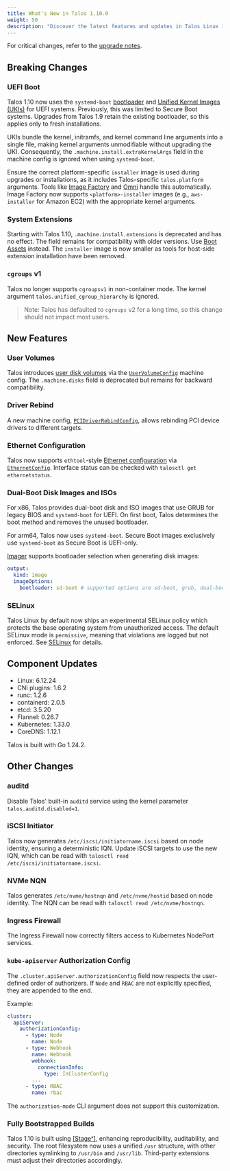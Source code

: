 ```yaml
---
title: What's New in Talos 1.10.0
weight: 50
description: "Discover the latest features and updates in Talos Linux 1.10."
---
```


For critical changes, refer to the [upgrade notes](../configure-your-talos-cluster/lifecycle-management/upgrading-talos.mdx).

## Breaking Changes

### UEFI Boot

Talos 1.10 now uses the `systemd-boot` [bootloader](../platform-specific-installations/bare-metal-platforms/bootloader.mdx) and [Unified Kernel Images (UKIs)](https://uapi-group.org/specifications/specs/unified_kernel_image/) for UEFI systems.
Previously, this was limited to Secure Boot systems.
Upgrades from Talos 1.9 retain the existing bootloader, so this applies only to fresh installations.

UKIs bundle the kernel, initramfs, and kernel command line arguments into a single file, making kernel arguments unmodifiable without upgrading the UKI.
Consequently, the `.machine.install.extraKernelArgs` field in the machine config is ignored when using `systemd-boot`.

Ensure the correct platform-specific `installer` image is used during upgrades or installations, as it includes Talos-specific `talos.platform` arguments.
Tools like [Image Factory](https://factory.talos.dev/) and [Omni](https://www.siderolabs.com/platform/saas-for-kubernetes/) handle this automatically.
Image Factory now supports `<platform>-installer` images (e.g., `aws-installer` for Amazon EC2) with the appropriate kernel arguments.

### System Extensions

Starting with Talos 1.10, `.machine.install.extensions` is deprecated and has no effect.
The field remains for compatibility with older versions.
Use [Boot Assets](../platform-specific-installations/boot-assets.mdx) instead.
The `installer` image is now smaller as tools for host-side extension installation have been removed.

### `cgroups` v1

Talos no longer supports `cgroupsv1` in non-container mode.
The kernel argument `talos.unified_cgroup_hierarchy` is ignored.

> Note: Talos has defaulted to `cgroups` v2 for a long time, so this change should not impact most users.

## New Features

### User Volumes

Talos introduces [user disk volumes](../configure-your-talos-cluster/storage-and-disk-management/disk-management.mdx#user-volumes) via the [`UserVolumeConfig`](../reference/configuration/block/uservolumeconfig.mdx) machine config.
The `.machine.disks` field is deprecated but remains for backward compatibility.

### Driver Rebind

A new machine config, [`PCIDriverRebindConfig`](../reference/configuration/hardware/pcidriverrebindconfig.mdx), allows rebinding PCI device drivers to different targets.

### Ethernet Configuration

Talos now supports `ethtool`-style [Ethernet configuration](../networking/ethernet-config.mdx) via [`EthernetConfig`](../reference/configuration/network/ethernetconfig.mdx).
Interface status can be checked with `talosctl get ethernetstatus`.

### Dual-Boot Disk Images and ISOs

For x86, Talos provides dual-boot disk and ISO images that use GRUB for legacy BIOS and `systemd-boot` for UEFI.
On first boot, Talos determines the boot method and removes the unused bootloader.

For arm64, Talos now uses `systemd-boot`.
Secure Boot images exclusively use `systemd-boot` as Secure Boot is UEFI-only.

[Imager](../platform-specific-installations/boot-assets.mdx) supports bootloader selection when generating disk images:

```yaml
output:
  kind: image
  imageOptions:
    bootloader: sd-boot # supported options are sd-boot, grub, dual-boot
```

### SELinux

Talos Linux by default now ships an experimental SELinux policy which protects the base operating system from unauthorized access.
The default SELinux mode is `permissive`, meaning that violations are logged but not enforced.
See [SELinux](../security/selinux.mdx) for details.

## Component Updates

* Linux: 6.12.24
* CNI plugins: 1.6.2
* runc: 1.2.6
* containerd: 2.0.5
* etcd: 3.5.20
* Flannel: 0.26.7
* Kubernetes: 1.33.0
* CoreDNS: 1.12.1

Talos is built with Go 1.24.2.

## Other Changes

### auditd

Disable Talos' built-in `auditd` service using the kernel parameter `talos.auditd.disabled=1`.

### iSCSI Initiator

Talos now generates `/etc/iscsi/initiatorname.iscsi` based on node identity, ensuring a deterministic IQN.
Update iSCSI targets to use the new IQN, which can be read with `talosctl read /etc/iscsi/initiatorname.iscsi`.

### NVMe NQN

Talos generates `/etc/nvme/hostnqn` and `/etc/nvme/hostid` based on node identity.
The NQN can be read with `talosctl read /etc/nvme/hostnqn`.

### Ingress Firewall

The Ingress Firewall now correctly filters access to Kubernetes NodePort services.

### `kube-apiserver` Authorization Config

The `.cluster.apiServer.authorizationConfig` field now respects the user-defined order of authorizers.
If `Node` and `RBAC` are not explicitly specified, they are appended to the end.

Example:

```yaml
cluster:
  apiServer:
    authorizationConfig:
      - type: Node
        name: Node
      - type: Webhook
        name: Webhook
        webhook:
          connectionInfo:
            type: InClusterConfig
        ...
      - type: RBAC
        name: rbac
```

The `authorization-mode` CLI argument does not support this customization.

### Fully Bootstrapped Builds

Talos 1.10 is built using [[Stageˣ]](https://stagex.tools/), enhancing reproducibility, auditability, and security.
The root filesystem now uses a unified `/usr` structure, with other directories symlinking to `/usr/bin` and `/usr/lib`.
Third-party extensions must adjust their directories accordingly.
